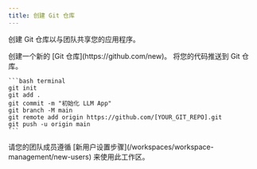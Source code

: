 ```yaml
---
title: 创建 Git 仓库
---
```


创建 Git 仓库以与团队共享您的应用程序。

<Steps>
  <Step title="创建 Git 仓库">
    创建一个新的 [Git 仓库](https://github.com/new)。
  </Step>
  <Step title="推送您的代码">
    将您的代码推送到 Git 仓库。

    ```bash terminal
    git init
    git add .
    git commit -m "初始化 LLM App"
    git branch -M main
    git remote add origin https://github.com/[YOUR_GIT_REPO].git
    git push -u origin main
    ```

  </Step>
  <Step title="邀请您的团队成员">
    请您的团队成员遵循 [新用户设置步骤](/workspaces/workspace-management/new-users) 来使用此工作区。
  </Step>

</Steps>